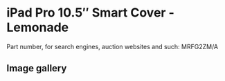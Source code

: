 # iPad Pro 10.5″ Smart Cover - Lemonade

Part number, for search engines, auction websites and such: MRFG2ZM/A

## Image gallery

<div style={{ width: "768px" }}>
  <GalleryComponent
    images={[
      {
        original: "/everysource/MRFG2",
        thumbnail: "/everypreview/MRFG2",
      },
      {
        original: "/everysource/MRFG2_AV1_GOLD",
        thumbnail: "/everypreview/MRFG2_AV1_GOLD",
      },
      {
        original: "/everysource/MRFG2_AV1_ROSEGOLD",
        thumbnail: "/everypreview/MRFG2_AV1_ROSEGOLD",
      },
      {
        original: "/everysource/MRFG2_AV1_SILVER",
        thumbnail: "/everypreview/MRFG2_AV1_SILVER",
      },
      {
        original: "/everysource/MRFG2_AV1_SPACE_GRAY",
        thumbnail: "/everypreview/MRFG2_AV1_SPACE_GRAY",
      },
      {
        original: "/everysource/MRFG2_AV2",
        thumbnail: "/everypreview/MRFG2_AV2",
      },
      {
        original: "/everysource/MRFG2_AV3",
        thumbnail: "/everypreview/MRFG2_AV3",
      }
    ]}
  />
</div>